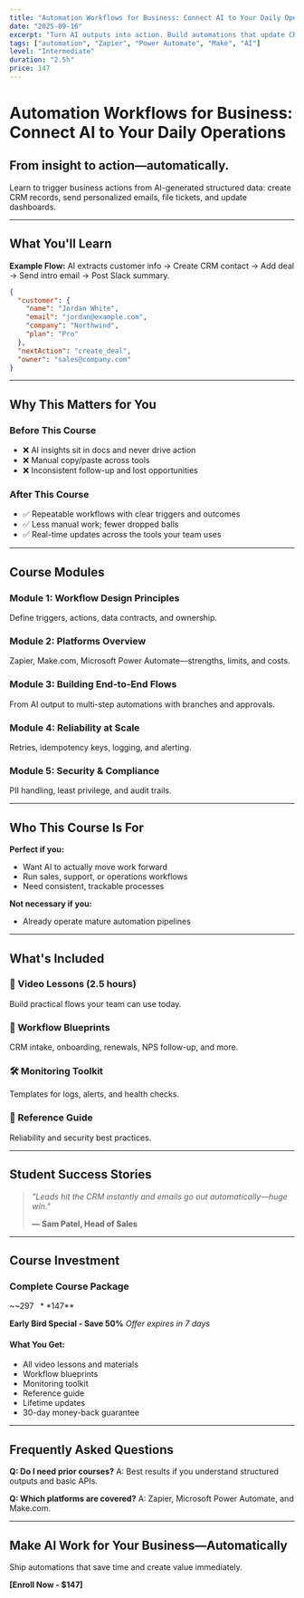 ```yaml
---
title: "Automation Workflows for Business: Connect AI to Your Daily Operations"
date: "2025-09-16"
excerpt: "Turn AI outputs into action. Build automations that update CRMs, send emails, and keep teams in sync."
tags: ["automation", "Zapier", "Power Automate", "Make", "AI"]
level: "Intermediate"
duration: "2.5h"
price: 147
---
```


# Automation Workflows for Business: Connect AI to Your Daily Operations

## From insight to action—automatically.

Learn to trigger business actions from AI-generated structured data: create CRM records, send personalized emails, file tickets, and update dashboards.

---

## What You'll Learn

**Example Flow:**
AI extracts customer info → Create CRM contact → Add deal → Send intro email → Post Slack summary.

```json
{
  "customer": {
    "name": "Jordan White",
    "email": "jordan@example.com",
    "company": "Northwind",
    "plan": "Pro"
  },
  "nextAction": "create_deal",
  "owner": "sales@company.com"
}
```

---

## Why This Matters for You

### Before This Course
- ❌ AI insights sit in docs and never drive action
- ❌ Manual copy/paste across tools
- ❌ Inconsistent follow-up and lost opportunities

### After This Course
- ✅ Repeatable workflows with clear triggers and outcomes
- ✅ Less manual work; fewer dropped balls
- ✅ Real-time updates across the tools your team uses

---

## Course Modules

### Module 1: Workflow Design Principles
Define triggers, actions, data contracts, and ownership.

### Module 2: Platforms Overview
Zapier, Make.com, Microsoft Power Automate—strengths, limits, and costs.

### Module 3: Building End-to-End Flows
From AI output to multi-step automations with branches and approvals.

### Module 4: Reliability at Scale
Retries, idempotency keys, logging, and alerting.

### Module 5: Security & Compliance
PII handling, least privilege, and audit trails.

---

## Who This Course Is For

**Perfect if you:**
- Want AI to actually move work forward
- Run sales, support, or operations workflows
- Need consistent, trackable processes

**Not necessary if you:**
- Already operate mature automation pipelines

---

## What's Included

### 🎥 Video Lessons (2.5 hours)
Build practical flows your team can use today.

### 🧭 Workflow Blueprints
CRM intake, onboarding, renewals, NPS follow-up, and more.

### 🛠️ Monitoring Toolkit
Templates for logs, alerts, and health checks.

### 📖 Reference Guide
Reliability and security best practices.

---

## Student Success Stories

> *"Leads hit the CRM instantly and emails go out automatically—huge win."*
>
> **— Sam Patel, Head of Sales**

---

## Course Investment

### **Complete Course Package**
~~$297~~ **$147**

**Early Bird Special - Save 50%**
*Offer expires in 7 days*

#### What You Get:
- All video lessons and materials
- Workflow blueprints
- Monitoring toolkit
- Reference guide
- Lifetime updates
- 30-day money-back guarantee

---

## Frequently Asked Questions

**Q: Do I need prior courses?**
A: Best results if you understand structured outputs and basic APIs.

**Q: Which platforms are covered?**
A: Zapier, Microsoft Power Automate, and Make.com.

---

## Make AI Work for Your Business—Automatically

Ship automations that save time and create value immediately.

**[Enroll Now - $147]**









